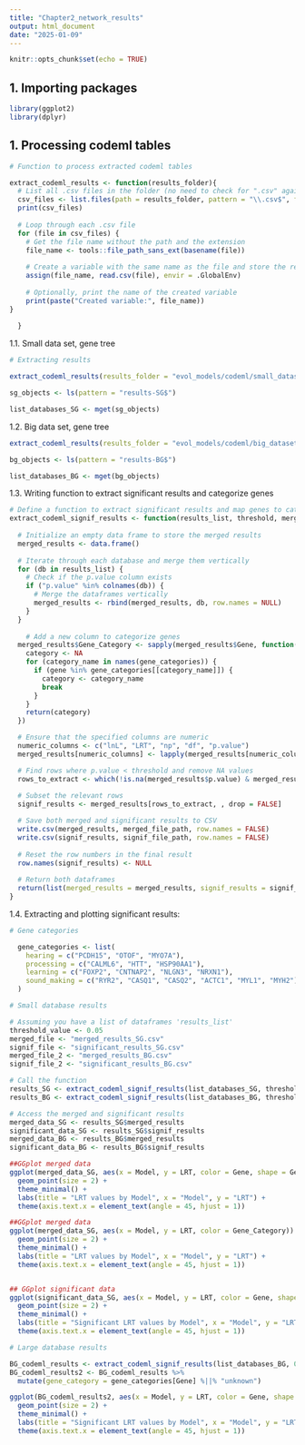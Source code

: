 ```yaml
---
title: "Chapter2_network_results"
output: html_document
date: "2025-01-09"
---
```


```r
knitr::opts_chunk$set(echo = TRUE)
```

## 1. Importing packages

```r
library(ggplot2)
library(dplyr)
```


## 1. Processing codeml tables

```r

# Function to process extracted codeml tables

extract_codeml_results <- function(results_folder){
  # List all .csv files in the folder (no need to check for ".csv" again)
  csv_files <- list.files(path = results_folder, pattern = "\\.csv$", full.names = TRUE)
  print(csv_files)
  
  # Loop through each .csv file
  for (file in csv_files) {
    # Get the file name without the path and the extension
    file_name <- tools::file_path_sans_ext(basename(file))
    
    # Create a variable with the same name as the file and store the result of read.csv
    assign(file_name, read.csv(file), envir = .GlobalEnv)
    
    # Optionally, print the name of the created variable
    print(paste("Created variable:", file_name))
}
    
  }

```


1.1. Small data set, gene tree

```r

# Extracting results

extract_codeml_results(results_folder = "evol_models/codeml/small_dataset/runs_gene_trees/results_codeml_smalldata_genetrees/")

sg_objects <- ls(pattern = "results-SG$")

list_databases_SG <- mget(sg_objects)
```


1.2. Big data set, gene tree
```r

extract_codeml_results(results_folder = "evol_models/codeml/big_dataset/runs_gene_trees/results_codeml_bigdata_genetrees/")

bg_objects <- ls(pattern = "results-BG$")

list_databases_BG <- mget(bg_objects)

```

1.3. Writing function to extract significant results and categorize genes

```r

# Define a function to extract significant results and map genes to categories
extract_codeml_signif_results <- function(results_list, threshold, merged_file_path, signif_file_path, gene_categories) {
  
  # Initialize an empty data frame to store the merged results
  merged_results <- data.frame()
  
  # Iterate through each database and merge them vertically
  for (db in results_list) {
    # Check if the p.value column exists
    if ("p.value" %in% colnames(db)) {
      # Merge the dataframes vertically
      merged_results <- rbind(merged_results, db, row.names = NULL)
    }
  }
  
    # Add a new column to categorize genes
  merged_results$Gene_Category <- sapply(merged_results$Gene, function(gene) {
    category <- NA
    for (category_name in names(gene_categories)) {
      if (gene %in% gene_categories[[category_name]]) {
        category <- category_name
        break
      }
    }
    return(category)
  })

  # Ensure that the specified columns are numeric
  numeric_columns <- c("lnL", "LRT", "np", "df", "p.value")
  merged_results[numeric_columns] <- lapply(merged_results[numeric_columns], function(x) as.numeric(as.character(x)))

  # Find rows where p.value < threshold and remove NA values
  rows_to_extract <- which(!is.na(merged_results$p.value) & merged_results$p.value < threshold)
  
  # Subset the relevant rows
  signif_results <- merged_results[rows_to_extract, , drop = FALSE]

  # Save both merged and significant results to CSV
  write.csv(merged_results, merged_file_path, row.names = FALSE)
  write.csv(signif_results, signif_file_path, row.names = FALSE)
  
  # Reset the row numbers in the final result
  row.names(signif_results) <- NULL
  
  # Return both dataframes
  return(list(merged_results = merged_results, signif_results = signif_results))
}


```

1.4. Extracting and plotting significant results:

```r

# Gene categories

  gene_categories <- list(
    hearing = c("PCDH15", "OTOF", "MYO7A"),
    processing = c("CALML6", "HTT", "HSP90AA1"),
    learning = c("FOXP2", "CNTNAP2", "NLGN3", "NRXN1"),
    sound_making = c("RYR2", "CASQ1", "CASQ2", "ACTC1", "MYL1", "MYH2")
  )

# Small database results

# Assuming you have a list of dataframes 'results_list'
threshold_value <- 0.05
merged_file <- "merged_results_SG.csv"
signif_file <- "significant_results_SG.csv"
merged_file_2 <- "merged_results_BG.csv"
signif_file_2 <- "significant_results_BG.csv"

# Call the function
results_SG <- extract_codeml_signif_results(list_databases_SG, threshold_value, merged_file, signif_file, gene_categories)
results_BG <- extract_codeml_signif_results(list_databases_BG, threshold_value, merged_file_2, signif_file_2, gene_categories)

# Access the merged and significant results
merged_data_SG <- results_SG$merged_results
significant_data_SG <- results_SG$signif_results
merged_data_BG <- results_BG$merged_results
significant_data_BG <- results_BG$signif_results

##GGplot merged data
ggplot(merged_data_SG, aes(x = Model, y = LRT, color = Gene, shape = Gene_Category)) + 
  geom_point(size = 2) + 
  theme_minimal() + 
  labs(title = "LRT values by Model", x = "Model", y = "LRT") +
  theme(axis.text.x = element_text(angle = 45, hjust = 1))

##GGplot merged data
ggplot(merged_data_SG, aes(x = Model, y = LRT, color = Gene_Category)) + 
  geom_point(size = 2) + 
  theme_minimal() + 
  labs(title = "LRT values by Model", x = "Model", y = "LRT") +
  theme(axis.text.x = element_text(angle = 45, hjust = 1))


## GGplot significant data
ggplot(significant_data_SG, aes(x = Model, y = LRT, color = Gene, shape = Gene_Category)) + 
  geom_point(size = 2) + 
  theme_minimal() + 
  labs(title = "Significant LRT values by Model", x = "Model", y = "LRT") +
  theme(axis.text.x = element_text(angle = 45, hjust = 1))

# Large database results

BG_codeml_results <- extract_codeml_signif_results(list_databases_BG, 0.05)
BG_codeml_results2 <- BG_codeml_results %>%
  mutate(gene_category = gene_categories[Gene] %||% "unknown")

ggplot(BG_codeml_results2, aes(x = Model, y = LRT, color = Gene, shape = gene_category)) + 
  geom_point(size = 2) + 
  theme_minimal() + 
  labs(title = "Significant LRT values by Model", x = "Model", y = "LRT") +
  theme(axis.text.x = element_text(angle = 45, hjust = 1))

```

